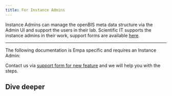 ---
title: For Instance Admins
---

Instance Admins can manage the openBIS meta data structure via the Admin UI and support the users in their lab. 
Scientific IT supports the instance admins in their work, support forms are available [here](/documentation/openbis/getting-started/support/#instance-admins).

---

The following documentation is Empa specific and requires an Instance Admin:

Contact us via [support form for new feature](/documentation/openbis/getting-started/support/) and we will help you with the steps.

## Dive deeper


<CardGrid>
  <Card
    title="<a href='/documentation/openbis/empa-specific/for_admins/add_user'>Register a new user</a>"
  />
  <Card
    title="<a href='/documentation/openbis/empa-specific/for_admins/feature_request/'>Process of feature request</a>"
  />
</CardGrid>
